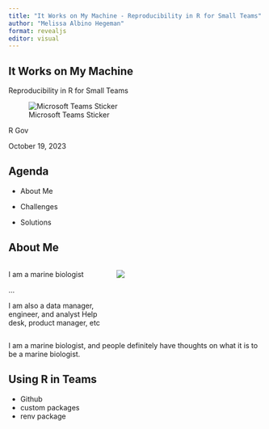 ```yaml
---
title: "It Works on My Machine - Reproducibility in R for Small Teams"
author: "Melissa Albino Hegeman"
format: revealjs
editor: visual
---
```


## It Works on My Machine

Reproducibility in R for Small Teams

![Microsoft Teams Sticker](works-on-my-machine.jpg){fig-alt="Works on my machine - MS Teams sticker" fig-align="right"}

R Gov

October 19, 2023

## Agenda

-   About Me

-   Challenges

-   Solutions

## About Me

::: columns
::: {.column width="40%"}
I am a marine biologist

...

I am also a data manager, engineer, and analyst Help desk, product manager, etc
:::

::: {.column width="60%"}
![](seinfeld.jpg)
:::
:::

::: notes
I am a marine biologist, and people definitely have thoughts on what it is to be a marine biologist.
:::

## Using R in Teams

-   Github
-   custom packages
-   renv package
